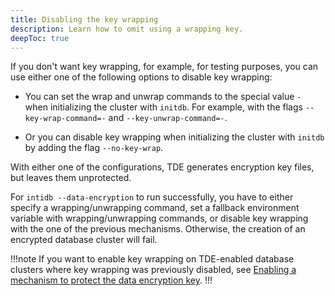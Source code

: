 ```yaml
---
title: Disabling the key wrapping
description: Learn how to omit using a wrapping key.
deepToc: true
---
```


If you don't want key wrapping, for example, for testing purposes, you can use either one of the following options to disable key wrapping: 

- You can set the wrap and unwrap commands to the special value `-` when initializing the cluster with `initdb`. For example, with the flags `--key-wrap-command=-` and `--key-unwrap-command=-`.

- Or you can disable key wrapping when initializing the cluster with `initdb` by adding the flag `--no-key-wrap`.

With either one of the configurations, TDE generates encryption key files, but leaves them unprotected.

For `intidb --data-encryption` to run successfully, you have to either specify a wrapping/unwrapping command, set a fallback environment variable with wrapping/unwrapping commands, or disable key wrapping with the one of the previous mechanisms. Otherwise, the creation of an encrypted database cluster will fail.

!!!note
If you want to enable key wrapping on TDE-enabled database clusters where key wrapping was previously disabled, see [Enabling a mechanism to protect the data encryption key](../enabling/enabling_key_wrapper).
!!!
